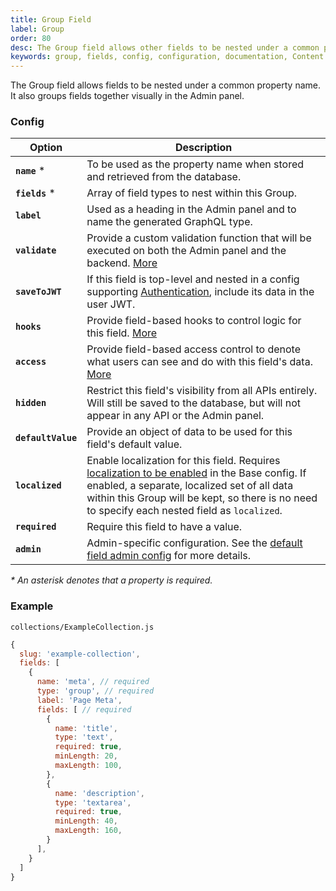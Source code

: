 ```yaml
---
title: Group Field
label: Group
order: 80
desc: The Group field allows other fields to be nested under a common property. Learn how to use Group fields, see examples and options.
keywords: group, fields, config, configuration, documentation, Content Management System, cms, headless, javascript, node, react, express
---
```


<Banner>
  The Group field allows fields to be nested under a common property name. It
  also groups fields together visually in the Admin panel.
</Banner>

### Config

| Option             | Description                                                                                                                                                                                                                                                                        |
| ------------------ | ---------------------------------------------------------------------------------------------------------------------------------------------------------------------------------------------------------------------------------------------------------------------------------- |
| **`name`** \*      | To be used as the property name when stored and retrieved from the database.                                                                                                                                                                                                       |
| **`fields`** \*    | Array of field types to nest within this Group.                                                                                                                                                                                                                                    |
| **`label`**        | Used as a heading in the Admin panel and to name the generated GraphQL type.                                                                                                                                                                                                       |
| **`validate`**     | Provide a custom validation function that will be executed on both the Admin panel and the backend. [More](/docs/fields/overview#validation)                                                                                                                                       |
| **`saveToJWT`**    | If this field is top-level and nested in a config supporting [Authentication](/docs/authentication/config), include its data in the user JWT.                                                                                                                                      |
| **`hooks`**        | Provide field-based hooks to control logic for this field. [More](/docs/fields/overview#field-level-hooks)                                                                                                                                                                         |
| **`access`**       | Provide field-based access control to denote what users can see and do with this field's data. [More](/docs/fields/overview#field-level-access-control)                                                                                                                            |
| **`hidden`**       | Restrict this field's visibility from all APIs entirely. Will still be saved to the database, but will not appear in any API or the Admin panel.                                                                                                                                   |
| **`defaultValue`** | Provide an object of data to be used for this field's default value.                                                                                                                                                                                                               |
| **`localized`**    | Enable localization for this field. Requires [localization to be enabled](/docs/configuration/localization) in the Base config. If enabled, a separate, localized set of all data within this Group will be kept, so there is no need to specify each nested field as `localized`. |
| **`required`**     | Require this field to have a value.                                                                                                                                                                                                                                                |
| **`admin`**        | Admin-specific configuration. See the [default field admin config](/docs/fields/overview#admin-config) for more details.                                                                                                                                                           |

_\* An asterisk denotes that a property is required._

### Example

`collections/ExampleCollection.js`

```js
{
  slug: 'example-collection',
  fields: [
    {
      name: 'meta', // required
      type: 'group', // required
      label: 'Page Meta',
      fields: [ // required
        {
          name: 'title',
          type: 'text',
          required: true,
          minLength: 20,
          maxLength: 100,
        },
        {
          name: 'description',
          type: 'textarea',
          required: true,
          minLength: 40,
          maxLength: 160,
        }
      ],
    }
  ]
}

```
